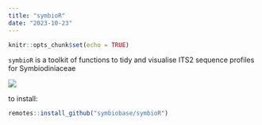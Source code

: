 ```yaml
---
title: "symbioR"
date: "2023-10-23"
---
```


```r
knitr::opts_chunk$set(echo = TRUE)
```

`symbioR` is a toolkit of functions to tidy and visualise ITS2 sequence profiles for Symbiodiniaceae

![](images/symbioR_viewer-02.png)

to install:

```r

remotes::install_github("symbiobase/symbioR")

```

